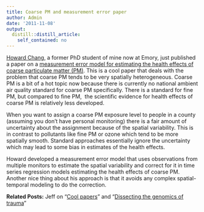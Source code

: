 ```yaml
---
title: Coarse PM and measurement error paper
author: Admin
date: '2011-11-08'
output:
  distill::distill_article:
    self_contained: no
---
```


<a href="http://www.sph.emory.edu/cms/departments_centers/bios/faculty/index.php?Network_ID=HHCHANG" target="_blank">Howard Chang</a>, a former PhD student of mine now at Emory, just published a paper on a <a href="http://www.ncbi.nlm.nih.gov/pubmed/21297159" target="_blank">measurement error model for estimating the health effects of coarse particulate matter (PM)</a>. This is a cool paper that deals with the problem that coarse PM tends to be very spatially heterogeneous. Coarse PM is a bit of a hot topic now because there is currently no national ambient air quality standard for coarse PM specifically. There is a standard for fine PM, but compared to fine PM,  the scientific evidence for health effects of coarse PM is relatively less developed. 

When you want to assign a coarse PM exposure level to people in a county (assuming you don&#8217;t have personal monitoring) there is a fair amount of uncertainty about the assignment because of the spatial variability. This is in contrast to pollutants like fine PM or ozone which tend to be more spatially smooth. Standard approaches essentially ignore the uncertainty which may lead to some bias in estimates of the health effects.

Howard developed a measurement error model that uses observations from multiple monitors to estimate the spatial variability and correct for it in time series regression models estimating the health effects of coarse PM. Another nice thing about his approach is that it avoids any complex spatial-temporal modeling to do the correction.

**Related Posts:** Jeff on &#8220;<a href="http://simplystatistics.tumblr.com/post/11024349209/cool-papers" target="_blank">Cool papers</a>&#8221; and &#8220;<a href="http://simplystatistics.tumblr.com/post/10204192286/dissecting-the-genomics-of-trauma" target="_blank">Dissecting the genomics of trauma</a>&#8221;

